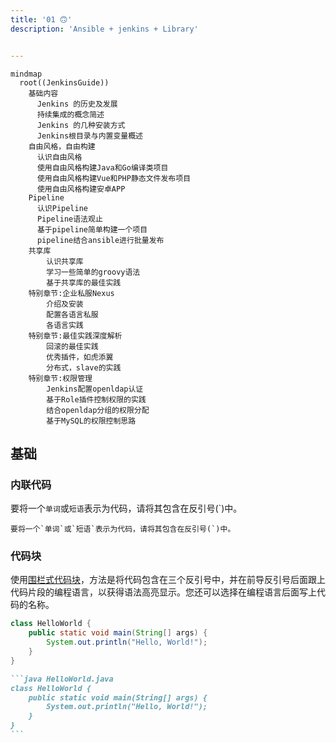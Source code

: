 ```yaml
---
title: '01 🙃'
description: 'Ansible + jenkins + Library'


---
```

```mermaid
mindmap
  root((JenkinsGuide))
    基础内容
      Jenkins 的历史及发展
      持续集成的概念简述
      Jenkins 的几种安装方式
      Jenkins根目录与内置变量概述
    自由风格，自由构建
      认识自由风格
      使用自由风格构建Java和Go编译类项目
      使用自由风格构建Vue和PHP静态文件发布项目
      使用自由风格构建安卓APP
    Pipeline
      认识Pipeline
      Pipeline语法观止
      基于pipeline简单构建一个项目
      pipeline结合ansible进行批量发布
    共享库
    	认识共享库
    	学习一些简单的groovy语法
    	基于共享库的最佳实践
    特别章节:企业私服Nexus
    	介绍及安装
    	配置各语言私服
    	各语言实践
    特别章节:最佳实践深度解析
    	回滚的最佳实践
    	优秀插件，如虎添翼
    	分布式，slave的实践
    特别章节:权限管理
    	Jenkins配置openldap认证
    	基于Role插件控制权限的实践
    	结合openldap分组的权限分配
    	基于MySQL的权限控制思路
```

## 基础

### 内联代码

要将一个`单词`或`短语`表示为代码，请将其包含在反引号(`)中。

```
要将一个`单词`或`短语`表示为代码，请将其包含在反引号(`)中。
```

### 代码块

使用[围栏式代码块](https://www.markdownguide.org/extended-syntax/#fenced-code-blocks)，方法是将代码包含在三个反引号中，并在前导反引号后面跟上代码片段的编程语言，以获得语法高亮显示。您还可以选择在编程语言后面写上代码的名称。

```java HelloWorld.java
class HelloWorld {
    public static void main(String[] args) {
        System.out.println("Hello, World!");
    }
}
```

````md
```java HelloWorld.java
class HelloWorld {
    public static void main(String[] args) {
        System.out.println("Hello, World!");
    }
}
```
````